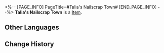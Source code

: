 <%-- [PAGE_INFO]
PageTitle=#Talia's Nailscrap Town#
[END_PAGE_INFO] --%>
{{Item Infobox
|id          = 43075
|image       = Item Talia's Nailscrap Town.png
|type        = 
|invCategory = Relics
|rarity      = 3
|effect      = 
|description = Enclosed within the plane is Talia's miserable desolate small town called Nailscrap. For a short-lived peace, bandits chose this place for its water supplies and built this small town out of rags, rebars, and planks.
|source1     = [[Simulated Universe: World 4 - Immersion Device Redemption]]
}}
'''Talia's Nailscrap Town''' is a [[Item]].

==Other Languages==
{{Other Languages
|en   = Talia's Nailscrap Town
|zhs  = 塔利亚的钉壳小镇
|zht  = 塔利亞的釘殼小鎮
|ja   = タリアのネイルシェル
|ko   = 탈리아의 네일스크랩 타운
|es   = Aldea Villaclavo de Talia
|fr   = Ville-ferraille de Talia
|ru   = Гвоздльскрап-Таун Талии
|th   = Talia's Nailscrap Town
|vi   = Trấn Vỏ Đinh Talia
|de   = Alteisenstadt auf Talia
|id   = Talia's Nailscrap Town
|pt   = Prego-Velho de Talia
}}

==Change History==
{{Change History|2.0}}
